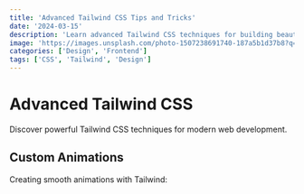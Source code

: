 ```yaml
---
title: 'Advanced Tailwind CSS Tips and Tricks'
date: '2024-03-15'
description: 'Learn advanced Tailwind CSS techniques for building beautiful user interfaces'
image: 'https://images.unsplash.com/photo-1507238691740-187a5b1d37b8?q=80&w=2940&auto=format&fit=crop'
categories: ['Design', 'Frontend']
tags: ['CSS', 'Tailwind', 'Design']
---
```


# Advanced Tailwind CSS

Discover powerful Tailwind CSS techniques for modern web development.

## Custom Animations

Creating smooth animations with Tailwind:
